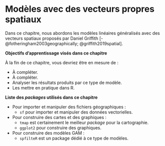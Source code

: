 # Modèles avec des vecteurs propres spatiaux {#sec-chap07}

Dans ce chapitre, nous abordons les modèles linéaires généralisés avec des vecteurs spatiaux proposés par Daniel Griffith [-@fotheringham2003geographically; @griffith2019spatial].

::: bloc_objectif
::: bloc_objectif-header
::: bloc_objectif-icon
:::

**Objectifs d'apprentissage visés dans ce chapitre**
:::

::: bloc_objectif-body

À la fin de ce chapitre, vous devriez être en mesure de : 

-  À compléter.
-  À compléter.
-   Analyser les résultats produits par ce type de modèle.
-   Les mettre en pratique dans R.
:::
:::


::: bloc_package
::: bloc_package-header
::: bloc_package-icon
:::

**Liste des *packages* utilisés dans ce chapitre**
:::

::: bloc_package-body
-   Pour importer et manipuler des fichiers géographiques :
    -   `sf` pour importer et manipuler des données vectorielles.
-   Pour construire des cartes et des graphiques :
    -   `tmap` est certainement le meilleur *package* pour la cartographie.
    -   `ggplot2` pour construire des graphiques.
-   Pour construire des modèles GAM :
    -   `spfilteR` est un package dédié à ce type de modèles.
:::
:::
